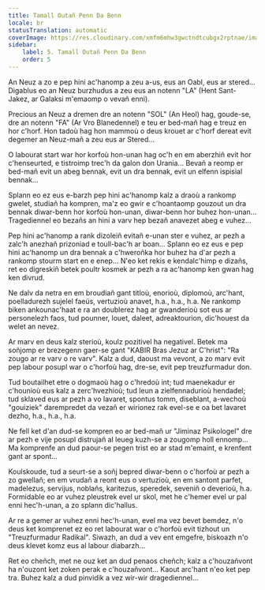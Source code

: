 ```yaml
---
title: Tamall Outañ Penn Da Benn
locale: br
statusTranslation: automatic
coverImage: https://res.cloudinary.com/xmfm6mhw3gwctndtcubgx2rptnae/image/upload/v1740468922/small_cover_tratado_de_psicologia_revolucionaria_a4c0dca4e0.webp
sidebar:
    label: 5. Tamall Outañ Penn Da Benn
    order: 5
---
```

An Neuz a zo e pep hini ac'hanomp a zeu a-us, eus an Oabl, eus ar stered... Digablus eo an Neuz burzhudus a zeu eus an notenn "LA" (Hent Sant-Jakez, ar Galaksi m'emaomp o vevañ enni).

Precious an Neuz a dremen dre an notenn "SOL" (An Heol) hag, goude-se, dre an notenn "FA" (Ar Vro Blanedennel) e teu er bed-mañ hag e treuz en hor c'horf. Hon tadoù hag hon mammoù o deus krouet ar c'horf dereat evit degemer an Neuz-mañ a zeu eus ar Stered...

O labourat start war hor korfoù hon-unan hag oc'h en em aberzhiñ evit hor c'henseurted, e tistroimp trec'h da galon don Urania... Bevañ a reomp er bed-mañ evit un abeg bennak, evit un dra bennak, evit un elfenn ispisial bennak...

Splann eo ez eus e-barzh pep hini ac'hanomp kalz a draoù a rankomp gwelet, studiañ ha kompren, ma'z eo gwir e c'hoantaomp gouzout un dra bennak diwar-benn hor korfoù hon-unan, diwar-benn hor buhez hon-unan... Tragediennel eo bezañs an hini a varv hep bezañ anavezet abeg e vuhez...

Pep hini ac'hanomp a rank dizoleiñ evitañ e-unan ster e vuhez, ar pezh a zalc'h anezhañ prizoniad e toull-bac'h ar boan... Splann eo ez eus e pep hini ac'hanomp un dra bennak a c'hweroñka hor buhez ha d'ar pezh a rankomp stourm start en e enep... N'eo ket rekis e kendalc'himp e dizañs, ret eo digreskiñ betek poultr kosmek ar pezh a ra ac'hanomp ken gwan hag ken divrud.

Ne dalv da netra en em broudiañ gant titloù, enorioù, diplomoù, arc'hant, poelladurezh sujelel faeüs, vertuzioù anavet, h.a., h.a., h.a. Ne rankomp biken ankounac'haat e ra an doublerez hag ar gwanderioù sot eus ar personelezh faos, tud pounner, louet, daleet, adreaktourion, dic'houest da welet an nevez.

Ar marv en deus kalz sterioù, koulz pozitivel ha negativel. Betek ma soñjomp er brezegenn gaer-se gant "KABIR Bras Jezuz ar C'hrist": "Ra zougo ar re varv o re varv". Kalz a dud, daoust ma vevont, a zo marv evit pep labour posupl war o c'horfoù hag, dre-se, evit pep treuzfurmadur don.

Tud boutailhet etre o dogmaoù hag o c'hredoù int; tud maenekadur er c'hounioù eus kalz a zerc'hvezhioù; tud leun a zielfennadurioù hendadel; tud sklaved eus ar pezh a vo lavaret, spontus tomm, diseblant, a-wechoù "gouiziek" darempredet da vezañ er wirionez rak evel-se e oa bet lavaret dezho, h.a., h.a., h.a.

Ne fell ket d'an dud-se kompren eo ar bed-mañ ur "Jiminaz Psikologel" dre ar pezh e vije posupl distrujañ al leueg kuzh-se a zougomp holl ennomp... Ma komprenfe an dud paour-se pegen trist eo ar stad m'emaint, e krenfent gant ar spont...

Koulskoude, tud a seurt-se a soñj bepred diwar-benn o c'horfoù ar pezh a zo gwellañ; en em vrudañ a reont eus o vertuzioù, en em santont parfet, madelezus, servijus, noblañs, karitezus, speredek, seveniñ o deverioù, h.a. Formidable eo ar vuhez pleustrek evel ur skol, met he c'hemer evel ur pal enni hec'h-unan, a zo splann dic'hallus.

Ar re a gemer ar vuhez enni hec'h-unan, evel ma vez bevet bemdez, n'o deus ket komprenet ez eo ret labourat war o c'horfoù evit tizhout un "Treuzfurmadur Radikal". Siwazh, an dud a vev ent emgefre, biskoazh n'o deus klevet komz eus al labour diabarzh...

Ret eo cheñch, met ne ouz ket an dud penaos cheñch; kalz a c'houzañvont ha n'ouzont ket zoken perak e c'houzañvont... Kaout arc'hant n'eo ket pep tra. Buhez kalz a dud pinvidik a vez wir-wir dragediennel...


